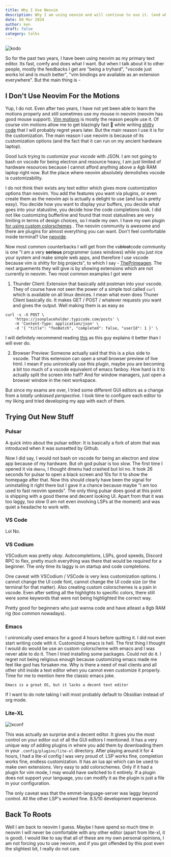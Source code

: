 ```yaml
---
title: Why I Use Neovim 
description: Why I am using neovim and will continue to use it. (and why I can not use other editors)
date: 08 Mar 2024
author: ken
draft: false
category: talks
---
```


![kodo](https://i.imgur.com/ivD6mq8.png)

So for the past two years, I have been using neovim as my primary text editor. Its fast, comfy and does what I want. But when I talk about it to other people, mostly the feedbacks I get are "being a tryhard", "vscode just works lol and is much better", "vim bindings are available as an extension everywhere". But the main thing is -

## I Don't Use Neovim For the Motions

Yup, I do not. Even after two years, I have not yet been able to learn the motions properly and still sometimes use my mouse in neovim (neovim has good mouse support).  [Vim motions](https://www.youtube.com/watch?v=y6VJBeZEDZU) is mostly the reason people use it. Of course vim motions allow me to get blazingly fast 🚀  while writing [shitty code](/blog/how-to-not-make-quiz) that I will probably regret years later. But the main reason I use it is for the customization.  The main reason I use neovim is because of its customization options (and the fact that it can run on my ancient hardware laptop).

Good luck trying to _customize_ your _vscode_ with JSON. I am not going to bash on vscode for being electron and resource heavy, I am just limited of hardware resources because I cannot afford anything above a 4gb RAM laptop right now. But the place where neovim absolutely demolishes vscode is customizability.

I do not think their exists any text editor which gives more customization options than neovim. You add the features you want via plugins, or even create them as the neovim api is actually a delight to use (and lua is pretty easy). You decide how you want to display your buffers, you decide what goes into your statusline, you decide how the code completions look. I did not like customizing bufferline and found that most statuslines are very limiting in terms of design choices, so I made my own. I have my own plugin [for using custom colorschemes](https://github.com/chadcat7/prism) . The neovim community is awesome and there are plugins for almost everything you can want. Don't feel comfortable inside terminal? Use [neovide](https://neovide.dev/). 

Now most common counterbacks I will get from the vs<s>bloat</s>code community is one "I am a very **serious** programmer (uses windows) while you just rice your system and make simple web apps, and therefore I use vscode because vim is shitty for big projects", to which I say - [ThePrimeagen](https://www.youtube.com/@ThePrimeagen). The next arguements they will give is by showing extensions which are not currently in neovim. Two most common examples I got were 

1. Thunder Client: Extension that basically add postman into your vscode. They of course have not seen the power of a simple tool called `curl` which is available on all linux devices. I mean what even does Thuner Client basically do. It makes GET / POST / whatever requests you want and gives the output. Well making them is as easy as

```
curl -s -X POST \
    'https://jsonplaceholder.typicode.com/posts' \
    -H 'Content-Type: application/json' \
    -d '{ "title": "fooBatch", "completed": false, "userId": 1 }' \
```

I will definitely recommend reading [this](https://maw.sh/blog/no-more-postman-just-curl-and-vim/) as this guy explains it better than I will ever do.

2. Browser Preview: Someone actually said that this is a plus side to vscode. That this extension can open a small browser preview of live html. I mean if you unironically use this plugin, maybe you are becoming a bit too much of a vscode equivalent of emacs fanboy. How hard is it to actually split the screen into half? And for window managers, just open a browser window in the next workspace.

But since my exams are over, I tried some different GUI editors as a change from a _totally unbiased perspective._ I took time to configure each editor to my liking and tried developing my app with each of them.

## Trying Out New Stuff 

### Pulsar

A quick intro about the pulsar editor: It is basically a fork of atom that was introduced when it was sunsetted by Github.

Now I did say, I would not bash on vscode for being an electron and slow app because of my hardware. But oh god pulsar is too slow. The first time I opened it via `dmenu`, I thought dmenu had crashed but lol no. It took 26 seconds for pulsar to open a black screen and 10s for it to show the homepage after that. Now this should clearly have been the signal for uninstalling it right there but I gave it a chance because maybe "I am too used to fast neovim speeds". The only thing pulsar does good at this point is shipping with a good theme and decent looking UI. Apart from that it was too laggy, too slow (I am not even involving LSPs at the moment) and was quiet a headache to work with.

### VS Code

Lol No.

### VS Codium

VSCodium was pretty _okay_. Autocompletions, LSPs, good speeds, Discord RPC to flex, pretty much everything was there that would be required for a beginner. The only time its laggy is on startup and code completions.

One caveat with VSCodium / VSCode is very less customization options. I cannot change the UI code font, cannot change the UI code size (or the terminal for that matter). Also creating custom colorschemes is a pain in vscode. Even after setting all the highlights to specific colors, there still were some keywords that were not being highlighted the correct way.

Pretty good for beginners who just wanna code and have atleast a 8gb RAM rig (too common nowadays).

### Emacs

I unironically used emacs for a good 4 hours before quitting it. I did not even start writing code with it. Customizing emacs is hell. The first thing I thought I would do would be use an custom colorscheme with emacs and I was never able to do it. Then I tried installing some packages. Could not do it. I regret not being religious enough because customizing emacs made me feel like god has forsaken me. Why is there a need of mail clients and all other shit inside a text editor when you cannot even customize it properly. Time for me to mention here the classic emacs joke.

```
Emacs is a great OS, but it lacks a decent text editor
```

If I want to do note taking I will most probably default to Obsidian instead of org mode.

### Lite-XL

![lxconf](https://camo.githubusercontent.com/90dee7fba14bff872b4d79946e6dc9e8dd1019fdcc77cab287264c7a9db5a497/68747470733a2f2f692e696d6775722e636f6d2f344b4d757670762e706e67)

This was actually an surprise and a decent editor. It gives you the most control on your editor out of all the GUI editors I mentioned. It has a very unique way of adding plugins in where you add them by downloading them in your `.config/plugins/lite-xl` directory. After playing around it for 4 hours, I had a lite-xl config I was very proud of. LSP works fine, completion works fine, endless customization. It has an lua api which can be used to make own extensions. Very easy to add colorschemes. Only if it had a plugin for vim mode, I may would have switched to it entirely. If a plugin does not support your language, you can modify it as the plugin is just a file in your configuration.  

The only caveat was that the emmet-language-server was laggy beyond control. All the other LSP's worked fine. 8.5/10 development experience.

## Back To Roots

Well I am back to neovim I guess. Maybe I have spend so much time in neovim I will never be comfortable with any other editor (apart from lite-xl, it is good). I would like to say that all of these are my own personal opinions, I am not forcing you to use neovim, and if you got offended by this post even the slightest bit, I really do not care.
